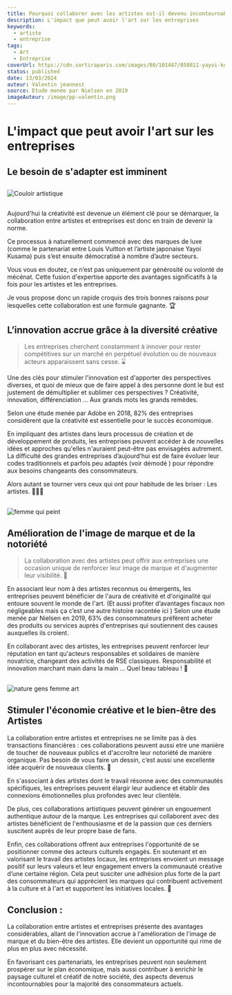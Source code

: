 ```yaml
---
title: Pourquoi collaborer avec les artistes est-il devenu incontournable ?
description: L'impact que peut avoir l'art sur les entreprises
keywords:
  - artiste
  - entreprise
tags:
  - Art
  - Entreprise
coverUrl: https://cdn.sortiraparis.com/images/80/101487/858811-yayoi-kusama-face-a-la-samaritaine-image00002.jpg
status: published
date: 13/03/2024
auteur: Valentin jeannest
source: Etude menée par Nielsen en 2019
imageAuteur: /image/pp-valentin.png
---
```


# L'impact que peut avoir l'art sur les entreprises

## Le besoin de s'adapter est imminent

##

![Couloir artistique](https://images.unsplash.com/photo-1511352015382-902404d75843?q=80&w=2071&auto=format&fit=crop&ixlib=rb-4.0.3&ixid=M3wxMjA3fDB8MHxwaG90by1wYWdlfHx8fGVufDB8fHx8fA%3D%3D)

##

Aujourd'hui la créativité est devenue un élément clé pour se démarquer, la collaboration entre artistes et entreprises est donc en train de devenir la norme.

Ce processus à naturellement commencé avec des marques de luxe (comme le partenariat entre Louis Vuitton et l’artiste japonaise Yayoi Kusama) puis s’est ensuite démocratisé à nombre d’autre secteurs.

Vous vous en doutez, ce n’est pas uniquement par générosité ou volonté de mécénat. Cette fusion d'expertise apporte des avantages significatifs à la fois pour les artistes et les entreprises.

Je vous propose donc un rapide croquis des trois bonnes raisons pour lesquelles cette collaboration est une formule gagnante. 🏆

## L’innovation accrue grâce à la diversité créative

> Les entreprises cherchent constamment à innover pour rester compétitives sur un marché en perpétuel évolution ou de nouveaux acteurs apparaissent sans cesse. ⌛

Une des clés pour stimuler l'innovation est d'apporter des perspectives diverses, et quoi de mieux que de faire appel à des personne dont le but est justement de démultiplier et sublimer ces perspectives ? Créativité, innovation, différenciation … Aux grands mots les grands remèdes.

Selon une étude menée par Adobe en 2018, 82% des entreprises considèrent que la créativité est essentielle pour le succès économique.

En impliquant des artistes dans leurs processus de création et de développement de produits, les entreprises peuvent accéder à de nouvelles idées et approches qu'elles n'auraient peut-être pas envisagées autrement. La difficulté des grandes entreprises d’aujourd’hui est de faire évoluer leur codes traditionnels et parfois peu adaptés (voir démodé ) pour répondre aux besoins changeants des consommateurs.

Alors autant se tourner vers ceux qui ont pour habitude de les briser : Les artistes. 🧑🏻‍🎨

##

![femme qui peint](https://images.pexels.com/photos/1340502/pexels-photo-1340502.jpeg?auto=compress&cs=tinysrgb&w=1260&h=750&dpr=1)

## Amélioration de l'image de marque et de la notoriété

> La collaboration avec des artistes peut offrir aux entreprises une occasion unique de renforcer leur image de marque et d'augmenter leur visibilité. 📣

En associant leur nom à des artistes reconnus ou émergents, les entreprises peuvent bénéficier de l'aura de créativité et d'originalité qui entoure souvent le monde de l'art. (Et aussi profiter d’avantages fiscaux non négligeables mais ça c’est une autre histoire racontée ici )
Selon une étude menée par Nielsen en 2019, 63% des consommateurs préfèrent acheter des produits ou services auprès d'entreprises qui soutiennent des causes auxquelles ils croient.

En collaborant avec des artistes, les entreprises peuvent renforcer leur réputation en tant qu'acteurs responsables et solidaires de manière novatrice, changeant des activités de RSE classiques. Responsabilité et innovation marchant main dans la main … Quel beau tableau ! 🤝

##

![nature gens femme art](https://images.pexels.com/photos/8922963/pexels-photo-8922963.jpeg?auto=compress&cs=tinysrgb&w=1260&h=750&dpr=1)

## Stimuler l'économie créative et le bien-être des Artistes

La collaboration entre artistes et entreprises ne se limite pas à des transactions financières : ces collaborations peuvent aussi etre une manière de toucher de nouveaux publics et d'accroître leur notoriété de manière organique. Pas besoin de vous faire un dessin, c’est aussi une excellente idée acquérir de nouveaux clients. 💑

En s'associant à des artistes dont le travail résonne avec des communautés spécifiques, les entreprises peuvent élargir leur audience et établir des connexions émotionnelles plus profondes avec leur clientèle.

De plus, ces collaborations artistiques peuvent générer un engouement authentique autour de la marque. Les entreprises qui collaborent avec des artistes bénéficient de l'enthousiasme et de la passion que ces derniers suscitent auprès de leur propre base de fans.

Enfin, ces collaborations offrent aux entreprises l'opportunité de se positionner comme des acteurs culturels engagés. En soutenant et en valorisant le travail des artistes locaux, les entreprises envoient un message positif sur leurs valeurs et leur engagement envers la communauté créative d’une certaine région. Cela peut susciter une adhésion plus forte de la part des consommateurs qui apprécient les marques qui contribuent activement à la culture et à l'art et supportent les initiatives locales. 🌱

## Conclusion :

La collaboration entre artistes et entreprises présente des avantages considérables, allant de l'innovation accrue à l'amélioration de l'image de marque et du bien-être des artistes. Elle devient un opportunité qui rime de plus en plus avec nécessité.

En favorisant ces partenariats, les entreprises peuvent non seulement prospérer sur le plan économique, mais aussi contribuer à enrichir le paysage culturel et créatif de notre société, des aspects devenus incontournables pour la majorité des consommateurs actuels.
